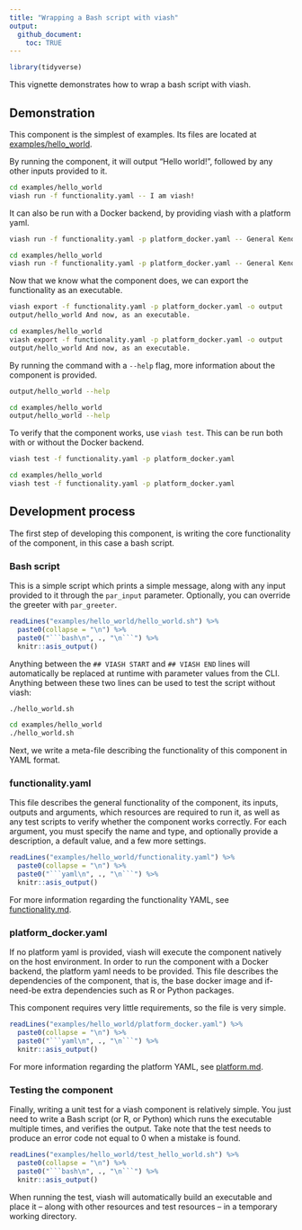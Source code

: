 ```yaml
---
title: "Wrapping a Bash script with viash"
output: 
  github_document:
    toc: TRUE
---
```


```r
library(tidyverse)
```

This vignette demonstrates how to wrap a bash script with viash.

## Demonstration
This component is the simplest of examples. Its files are located at [examples/hello_world](examples/hello_world). 

By running the component, it will output "Hello world!", followed by any other inputs provided to it.

```bash
cd examples/hello_world
viash run -f functionality.yaml -- I am viash!
```

It can also be run with a Docker backend, by providing viash with a platform yaml.
```bash
viash run -f functionality.yaml -p platform_docker.yaml -- General Kenobi. --greeter="Hello there."
```
```bash
cd examples/hello_world
viash run -f functionality.yaml -p platform_docker.yaml -- General Kenobi. --greeter="Hello there."
```

Now that we know what the component does, we can export the functionality as an executable.
```bash
viash export -f functionality.yaml -p platform_docker.yaml -o output
output/hello_world And now, as an executable.
```
```bash
cd examples/hello_world
viash export -f functionality.yaml -p platform_docker.yaml -o output
output/hello_world And now, as an executable.
```

By running the command with a `--help` flag, more information about the component is provided.
```bash
output/hello_world --help
```
```bash
cd examples/hello_world
output/hello_world --help
```

To verify that the component works, use `viash test`. This can be run both with or without the Docker backend.

```bash
viash test -f functionality.yaml -p platform_docker.yaml
```
```bash
cd examples/hello_world
viash test -f functionality.yaml -p platform_docker.yaml
```

## Development process

The first step of developing this component, is writing the core functionality of the component, in this case a bash script. 

### Bash script
This is a simple script which prints a simple message, along with any input provided to it through the `par_input` parameter.
Optionally, you can override the greeter with `par_greeter`.

```r
readLines("examples/hello_world/hello_world.sh") %>% 
  paste0(collapse = "\n") %>% 
  paste0("```bash\n", ., "\n```") %>% 
  knitr::asis_output()
```

Anything between the `## VIASH START` and `## VIASH END` lines will automatically be replaced 
at runtime with parameter values from the CLI. Anything between these two lines can be used to 
test the script without viash:

```bash
./hello_world.sh
```
```bash
cd examples/hello_world
./hello_world.sh
```

Next, we write a meta-file describing the functionality of this component in YAML format.

### functionality.yaml

This file describes the general functionality of the component, its inputs, outputs and arguments, which 
resources are required to run it, as well as any test scripts to verify whether the component
works correctly. For each argument, you must specify the name and type, and optionally provide a description,
a default value, and a few more settings.

```r
readLines("examples/hello_world/functionality.yaml") %>% 
  paste0(collapse = "\n") %>% 
  paste0("```yaml\n", ., "\n```") %>% 
  knitr::asis_output()
```

For more information regarding the functionality YAML, see [functionality.md](functionality.md).

### platform_docker.yaml

If no platform yaml is provided, viash will execute the component natively on the host environment. 
In order to run the component with a Docker backend, the platform yaml needs to be provided. 
This file describes the dependencies of the component, that is, the base docker image and if-need-be
extra dependencies such as R or Python packages.

This component requires very little requirements, so the file is very simple.

```r
readLines("examples/hello_world/platform_docker.yaml") %>% 
  paste0(collapse = "\n") %>% 
  paste0("```yaml\n", ., "\n```") %>% 
  knitr::asis_output()
```

For more information regarding the platform YAML, see [platform.md](platform.md).

### Testing the component
Finally, writing a unit test for a viash component is relatively simple. 
You just need to write a Bash script (or R, or Python) which runs the executable multiple
times, and verifies the output. Take note that the test needs to produce an error code not equal to
0 when a mistake is found.

```r
readLines("examples/hello_world/test_hello_world.sh") %>% 
  paste0(collapse = "\n") %>% 
  paste0("```bash\n", ., "\n```") %>% 
  knitr::asis_output()
```

When running the test, viash will automatically build an executable and place it -- along with other 
resources and test resources -- in a temporary working directory.

